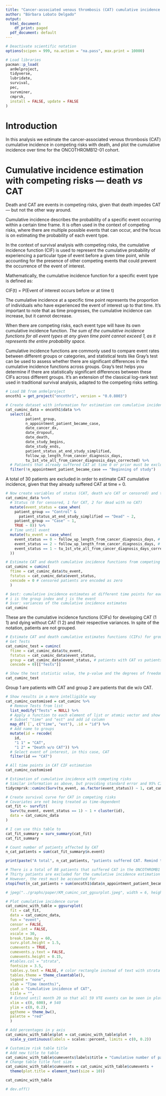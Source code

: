 ```yaml
---
title: "Cancer-associated venous thrombosis (CAT) cumulative incidence estimation for ONCOTHROMB12-01 cohort"
author: "Bárbara Lobato Delgado"
output:
  html_document:
    df_print: paged
  pdf_document: default
---
```



```r
# Deactivate scientific notation
options(scipen = 999, na.action = "na.pass", max.print = 10000)
```


```r
# Load libraries
pacman::p_load(
  an9elproject, 
  tidyverse, 
  lubridate, 
  survival, 
  pec, 
  survminer, 
  cmprsk, 
  install = FALSE, update = FALSE
)
```


# Introduction

In this analysis we estimate the cancer-associated venous thrombosis (CAT) cumulative incidence in competing risks with death, and plot the cumulative incidence over time for the ONCOTHROMB12-01 cohort.

# Cumulative incidence estimation with competing risks — death *vs* CAT

Death and CAT are events in competing risks, given that death impedes CAT — but not the other way around. 

Cumulative incidence describes the probability of a specific event occurring within a certain time frame. It is often used in the context of competing risks, where there are multiple possible events that can occur, and the focus is on estimating the probability of each event type.

In the context of survival analysis with competing risks, the cumulative incidence function (CIF) is used to represent the cumulative probability of experiencing a particular type of event before a given time point, while accounting for the presence of other competing events that could prevent the occurrence of the event of interest.

Mathematically, the cumulative incidence function for a specific event type is defined as:

CIF(t) = P(Event of interest occurs before or at time t)

The cumulative incidence at a specific time point represents the proportion of individuals who have experienced the event of interest up to that time. It's important to note that as time progresses, the cumulative incidence can increase, but it cannot decrease.

When there are competing risks, each event type will have its own cumulative incidence function. *The sum of the cumulative incidence functions for all event types at any given time point cannot exceed 1, as it represents the entire probability space.*

Cumulative incidence functions are commonly used to compare event rates between different groups or categories, and statistical tests like Gray's test can be used to assess whether there are significant differences in the cumulative incidence functions across groups. Gray's test helps you determine if there are statistically significant differences between these CIFs across different groups. It's an extension of the classical log-rank test used in traditional survival analysis, adapted to the competing risks setting.

```r
# Load DB from an9elproject
oncoth1 = get_project("oncothr1", version = "0.0.8003")
```


```r
# Create dataset with information for estimation con cumulative incidence
cat_cuminc_data = oncoth1$data %>% 
  select(id, 
         patient_group,
         n_appointment_patient_became_case,
         date_cancer_dx, 
         date_dropout, 
         date_death,
         date_study_begins, 
         date_study_ends, 
         patient_status_at_end_study_simplified, 
         follow_up_length_from_cancer_diagnosis_days, 
         tu_1st_vte_all_from_cancer_diagnosis_days_corrected) %>%
  # Patients that already suffered CAT at time 0 or prior must be excluded
  filter(!n_appointment_patient_became_case == "Beginning of study")

```

A total of 30 patients are excluded in order to estimate CAT cumulative incidence, given that they already suffered CAT at time = 0.  

```r
# Now create variables of status (CAT, death w/o CAT or censored) and time until event (CAT or death w/o CAT)
cat_cuminc_data %<>%
  # Status (0 for censored, 1 for CAT, 2 for dead with no CAT)
  mutate(event_status = case_when(
    patient_group == "Control" & 
      patient_status_at_end_study_simplified == "Dead" ~ 2, 
    patient_group == "Case" ~ 1, 
    TRUE ~ 0)) %>%
  # Time until event
  mutate(tu_event = case_when(
    event_status == 0 ~ follow_up_length_from_cancer_diagnosis_days, # censored patients
    event_status == 2 ~ follow_up_length_from_cancer_diagnosis_days, # patients dead w/o CAT
    event_status == 1 ~ tu_1st_vte_all_from_cancer_diagnosis_days_corrected # patients with CAT
  ))
```


```r
# Estimate CAT and death cumulative incidence functions from competing risks data
cat_cuminc = cuminc(
  ftime = cat_cuminc_data$tu_event, 
  fstatus = cat_cuminc_data$event_status, 
  cencode = 0 # censored patients are encoded as zero
  )

# $est: cumulative incidence estimates at different time points for each type of event (days)
# i is the group index and j is the event
# $var: variances of the cumulative incidence estimates
cat_cuminc
```

These are the cumulative incidence functions (CIFs) for developing CAT (1 1) and dying without CAT (1 2) and their respective variances. In spite of the notation, patients are not grouped. 

```r
# Estimate CAT and death cumulative estimates functions (CIFs) for group of patients with CAT and w/o CAT
# Get Tests
cat_cuminc_test = cuminc(
  ftime = cat_cuminc_data$tu_event, 
  fstatus = cat_cuminc_data$event_status, 
  group = cat_cuminc_data$event_status, # patients with CAT vs patients dead w/o CAT
  cencode = 0)[["Tests"]]

# Show the test statistic value, the p-value and the degrees of freedom resulting from comparison of CIFs between groups
cat_cuminc_test
```

Group 1 are patients with CAT and group 2 are patients that die w/o CAT. 

```r
# Show results in a more intelligible way
cat_cuminc_customised = cat_cuminc %>% 
  # Remove Tests from list
  list_modify("Tests" = NULL) %>% 
  # Apply a function to each element of list or atomic vector and show in a dataframe
  # Subset "time" and "est" and add id column
  map_df(`[`, c("time", "est"), .id = "id") %>% 
  # Add name to groups
  mutate(id = recode(
    id, 
    "1 1" = "CAT", 
    "1 2" = "Death w/o CAT")) %>% 
  # Select event of interest, in this case, CAT
  filter(id == "CAT")  

# All time points in CAT CIF estimation
cat_cuminc_customised
```


```r
# Estimation of cumulative incidence with competing risks
# Similar information as above, but providing standard error and 95% CI
tidycmprsk::cuminc(Surv(tu_event, as.factor(event_status)) ~ 1, cat_cuminc_data)
```


```r
# Create survival curve for CAT in competing risks
# Covariates are not being treated as time-dependent
cat_fit <- survfit(
  Surv(tu_event, event_status == 1) ~ 1 + cluster(id), 
  data = cat_cuminc_data
)

# I can use this table to 
cat_fit_summary = surv_summary(cat_fit)
cat_fit_summary
```


```r
# Count number of patients affected by CAT 
n_cat_patients = sum(cat_fit_summary$n.event)

print(paste("A total", n_cat_patients, "patients suffered CAT. Remind that VTE concomitant to cancer diagnosis is not accounted for in the cumulative incidence estimation."))

# There is a total of 88 patients that suffered CAT in the ONCOTHROMB1 cohort.
# Thirty patients are excluded for the cumulative incidence estimation
# However, the rest must be accounted for
stopifnot(n_cat_patients + sum(oncoth1$data$n_appointment_patient_became_case == "Beginning of study") == sum(oncoth1$data$patient_group == "Case"))
```


```r
# jpeg("../graphs/paper/KM_cuminc_cat_ggsurplot.jpeg", width = 6, height = 4, units = 'in', res = 700)

# Plot cumulative incidence curve
cat_cuminc_with_table = ggsurvplot(
  fit = cat_fit,
  data = cat_cuminc_data,
  fun = "event",
  censor = FALSE,
  conf.int = FALSE,
  xscale = 30,
  break.time.by = 60,
  surv.plot.height = 1.5,
  cumevents = TRUE,
  cumevents.y.text = FALSE,
  cumevents.height = 0.15,
  #tables.col = "strata",
  fontsize = 3.5,
  tables.y.text = FALSE, # color rectangle instead of text with strata name
  tables.theme = theme_cleantable(),
  legend = "none",
  xlab = "Time (months)",
  ylab = "Cumulative incidence of CAT", 
  title = "",
  # Extend until month 20 so that all 59 VTE events can be seen in plot table
  xlim = c(0, 600), # 540
  ylim = c(0, 0.2),
  ggtheme = theme_bw(),
  palette = "red"
  ) 

# Add percentages in y axis
cat_cuminc_with_table$plot = cat_cuminc_with_table$plot +
  scale_y_continuous(labels = scales::percent, limits = c(0, 0.2))

# Customize risk table title 
# Add new title to table
cat_cuminc_with_table$cumevents$labels$title = "Cumulative number of patients affected by CAT"
# Change table title font size
cat_cuminc_with_table$cumevents = cat_cuminc_with_table$cumevents +
  theme(plot.title = element_text(size = 10))

cat_cuminc_with_table

# dev.off()
```



